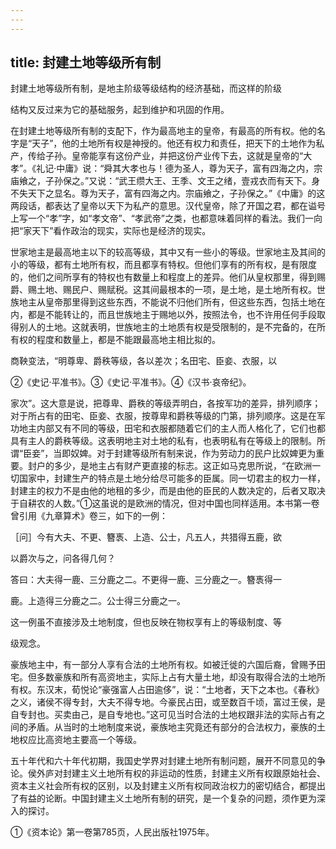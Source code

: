 ```yaml
---
---
---
```

title: 封建土地等级所有制
---



封建土地等级所有制，是地主阶级等级结构的经济基础，而这样的阶级

结构又反过来为它的基础服务，起到维护和巩固的作用。

在封建土地等级所有制的支配下，作为最高地主的皇帝，有最高的所有权。他的名字是“天子”，他的土地所有权是神授的。他还有权力和责任，把天下的土地作为私产，传给子孙。皇帝能享有这份产业，并把这份产业传下去，这就是皇帝的“大孝”。《礼记·中庸》说：“舜其大孝也与！德为圣人，尊为天子，富有四海之内，宗庙飨之，子孙保之。”又说：“武王缵大王、王季、文王之绪，壹戎衣而有天下。身不失天下之显名。尊为天子，富有四海之内。宗庙飨之，子孙保之。”《中庸》的这两段话，都表达了皇帝以天下为私产的意思。汉代皇帝，除了开国之君，都在谥号上写一个“孝”字，如“孝文帝”、“孝武帝”之类，也都意味着同样的看法。我们一向把“家天下”看作政治的现实，实际也是经济的现实。

世家地主是最高地主以下的较高等级，其中又有一些小的等级。世家地主及其间的小的等级，都有土地所有权，而且都享有特权。但他们享有的所有权，是有限度的，他们之间所享有的特权也有数量上和程度上的差异。他们从皇权那里，得到赐爵、赐土地、赐民户、赐赋税。这其间最根本的一项，是土地，是土地所有权。世族地主从皇帝那里得到这些东西，不能说不归他们所有，但这些东西，包括土地在内，都是不能转让的，而且世族地主于赐地以外，按照法令，也不许用任何手段取得别人的土地。这就表明，世族地主的土地质有权是受限制的，是不完备的，在所有权的程度和数量上，都是不能跟最高地主相比拟的。

商鞅变法，“明尊卑、爵秩等级，各以差次；名田宅、臣妾、衣服，以

②《史记·平准书》。③《史记·平准书》。④《汉书·哀帝纪》。

家次”。这大意是说，把尊卑、爵秩的等级弄明白，各按军功的差异，排列顺序；对于所占有的田宅、臣妾、衣服，按尊卑和爵秩等级的门第，排列顺序。这是在军功地主内部又有不同的等级，田宅和衣服都随着它们的主人而人格化了，它们也都具有主人的爵秩等级。这表明地主对土地的私有，也表明私有在等级上的限制。所谓“臣妾”，当即奴婢。对于封建等级所有制来说，作为劳动力的民户比奴婢更为重要。封户的多少，是地主占有财产更直接的标志。这正如马克思所说，“在欧洲一切国家中，封建生产的特点是土地分给尽可能多的臣属。同一切君主的权力一样，封建主的权力不是由他的地租的多少，而是由他的臣民的人数决定的，后者又取决于自耕农的人数。”①这虽说的是欧洲的情况，但对中国也同样适用。本书第一卷曾引用《九章算术》卷三，如下的一例：

［问］今有大夫、不更、簪褭、上造、公士，凡五人，共猎得五鹿，欲

以爵次与之，问各得几何？

答曰：大夫得一鹿、三分鹿之二。不更得一鹿、三分鹿之一。簪褭得一

鹿。上造得三分鹿之二。公士得三分鹿之一。

这一例虽不直接涉及土地制度，但也反映在物权享有上的等级制度、等

级观念。

豪族地主中，有一部分人享有合法的土地所有权。如被迁徙的六国后裔，曾赐予田宅。但多数豪族和所有高资地主，实际上占有大量土地，却没有取得合法的土地所有权。东汉末，荀悦论“豪强富人占田逾侈”，说：“土地者，天下之本也。《春秋》之义，诸侯不得专封，大夫不得专地。今豪民占田，或至数百千顷，富过王侯，是自专封也。买卖由己，是自专地也。”这可见当时合法的土地权跟非法的实际占有之间的矛盾。从当时的土地制度来说，豪族地主究竟还有部分的合法权力，豪族的土地权应比高资地主要高一个等级。

五十年代和六十年代初期，我国史学界对封建土地所有制问题，展开不同意见的争论。侯外庐对封建主义土地所有权的非运动的性质，封建主义所有权跟原始社会、资本主义社会所有权的区别，以及封建主义所有权同政治权力的密切结合，都提出了有益的论断。中国封建主义土地所有制的研究，是一个复杂的问题，须作更为深入的探讨。

①《资本论》第一卷第785页，人民出版社1975年。